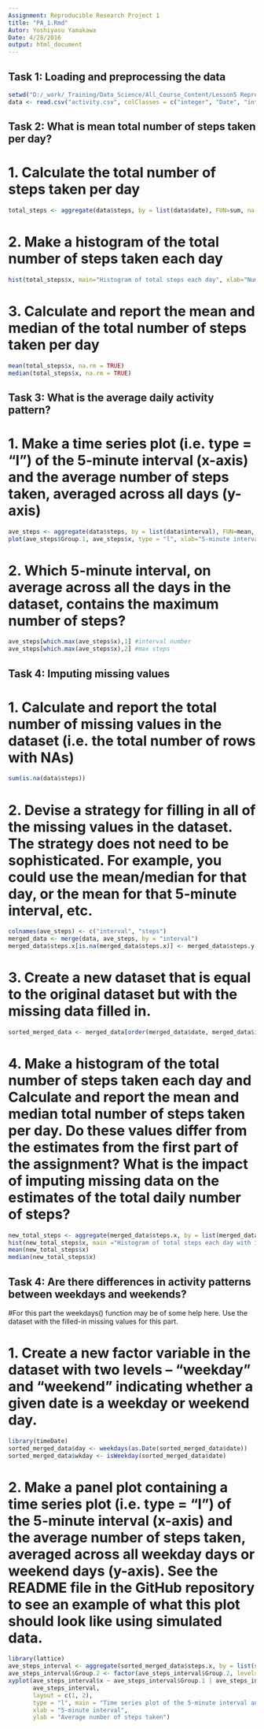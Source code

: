 ---
Assignment: Reproducible Research Project 1
title: "PA_1.Rmd"
Autor: Yoshiyasu Yamakawa
Date: 4/28/2016
output: html_document
---

## Task 1: Loading and preprocessing the data

```{r echo=TRUE}
setwd("D:/_work/_Training/Data_Science/All_Course_Content/Lesson5 Reproducible Research/Projects")
data <- read.csv("activity.csv", colClasses = c("integer", "Date", "integer"))
```

## Task 2: What is mean total number of steps taken per day?

# 1. Calculate the total number of steps taken per day

```{r echo=TRUE}
total_steps <- aggregate(data$steps, by = list(data$date), FUN=sum, na.rm=TRUE)
```

# 2. Make a histogram of the total number of steps taken each day

```{r echo=TRUE}
hist(total_steps$x, main="Histogram of total steps each day", xlab="Number of steps", col="blue", breaks=30)
```

# 3. Calculate and report the mean and median of the total number of steps taken per day

```{r echo=TRUE}
mean(total_steps$x, na.rm = TRUE)
median(total_steps$x, na.rm = TRUE)
```

## Task 3: What is the average daily activity pattern?

# 1. Make a time series plot (i.e. type = "l") of the 5-minute interval (x-axis) and the average number of steps taken, averaged across all days (y-axis)

```{r echo=TRUE}
ave_steps <- aggregate(data$steps, by = list(data$interval), FUN=mean, na.rm=TRUE)
plot(ave_steps$Group.1, ave_steps$x, type = "l", xlab="5-minute intervals", ylab="The average number of steps taken", main="The  average Number of Steps a day", col="blue")
```

# 2. Which 5-minute interval, on average across all the days in the dataset, contains the maximum number of steps?

```{r echo=TRUE}
ave_steps[which.max(ave_steps$x),1] #interval number
ave_steps[which.max(ave_steps$x),2] #max steps
```

## Task 4: Imputing missing values
# 1. Calculate and report the total number of missing values in the dataset (i.e. the total number of rows with NAs)

```{r echo=TRUE}
sum(is.na(data$steps))
```

# 2. Devise a strategy for filling in all of the missing values in the dataset. The strategy does not need to be sophisticated. For example, you could use the mean/median for that day, or the mean for that 5-minute interval, etc.

```{r echo=TRUE}
colnames(ave_steps) <- c("interval", "steps")
merged_data <- merge(data, ave_steps, by = "interval")
merged_data$steps.x[is.na(merged_data$steps.x)] <- merged_data$steps.y[is.na(merged_data$steps.x)]
```

# 3. Create a new dataset that is equal to the original dataset but with the missing data filled in.

```{r echo=TRUE}
sorted_merged_data <- merged_data[order(merged_data$date, merged_data$interval), ]
```

# 4. Make a histogram of the total number of steps taken each day and Calculate and report the mean and median total number of steps taken per day. Do these values differ from the estimates from the first part of the assignment? What is the impact of imputing missing data on the estimates of the total daily number of steps?

```{r echo=TRUE}
new_total_steps <- aggregate(merged_data$steps.x, by = list(merged_data$date), FUN = sum)
hist(new_total_steps$x, main ="Histogram of total steps each day with imputed data", xlab="Number of steps", col="blue", breaks=30)
mean(new_total_steps$x)
median(new_total_steps$x)
```

## Task 4: Are there differences in activity patterns between weekdays and weekends?
#For this part the weekdays() function may be of some help here. Use the dataset with the filled-in missing values for this part.

# 1. Create a new factor variable in the dataset with two levels – “weekday” and “weekend” indicating whether a given date is a weekday or weekend day.

```{r echo=TRUE}
library(timeDate)
sorted_merged_data$day <- weekdays(as.Date(sorted_merged_data$date))
sorted_merged_data$wkday <- isWeekday(sorted_merged_data$date)
```

# 2. Make a panel plot containing a time series plot (i.e. type = "l") of the 5-minute interval (x-axis) and the average number of steps taken, averaged across all weekday days or weekend days (y-axis). See the README file in the GitHub repository to see an example of what this plot should look like using simulated data.

```{r echo=TRUE}
library(lattice)
ave_steps_interval <- aggregate(sorted_merged_data$steps.x, by = list(sorted_merged_data$interval, sorted_merged_data$wkday), FUN = mean)
ave_steps_interval$Group.2 <- factor(ave_steps_interval$Group.2, levels = c(TRUE, FALSE), labels = c("Weekdays", "Weekends"))
xyplot(ave_steps_interval$x ~ ave_steps_interval$Group.1 | ave_steps_interval$Group.2, 
       ave_steps_interval, 
       layout = c(1, 2), 
       type = "l", main = "Time series plot of the 5-minute interval and the average \nnumber of steps taken, Weekends vs. Weekdays",
       xlab = "5-minute interval",
       ylab = "Average number of steps taken")
```
